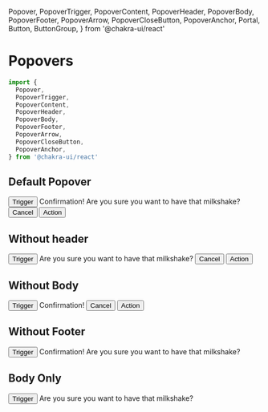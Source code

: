   Popover,
  PopoverTrigger,
  PopoverContent,
  PopoverHeader,
  PopoverBody,
  PopoverFooter,
  PopoverArrow,
  PopoverCloseButton,
  PopoverAnchor,
  Portal,
  Button,
  ButtonGroup,
 } from '@chakra-ui/react'

<Meta title="StyleGuide/Popovers" />

# Popovers

```jsx
import {
  Popover,
  PopoverTrigger,
  PopoverContent,
  PopoverHeader,
  PopoverBody,
  PopoverFooter,
  PopoverArrow,
  PopoverCloseButton,
  PopoverAnchor,
} from '@chakra-ui/react'
```

## Default Popover

<Canvas>
  <Story name="Default">
    <Popover>
      <PopoverTrigger>
        <Button>Trigger</Button>
      </PopoverTrigger>
      <Portal>
        <PopoverContent>
          <PopoverArrow />
          <PopoverCloseButton />
          <PopoverHeader>Confirmation!</PopoverHeader>
          <PopoverBody>Are you sure you want to have that milkshake?</PopoverBody>
          <PopoverFooter>
            <ButtonGroup size="sm" justifyContent="space-between" w="full">
              <Button>Cancel</Button>
              <Button variant="@primary">Action</Button>
            </ButtonGroup>
          </PopoverFooter>
        </PopoverContent>
      </Portal>
    </Popover>
  </Story>
</Canvas>



## Without header

<Canvas>
  <Story name="WithoutHeader">
    <Popover>
      <PopoverTrigger>
        <Button>Trigger</Button>
      </PopoverTrigger>
      <Portal>
        <PopoverContent>
          <PopoverArrow />
          <PopoverBody>Are you sure you want to have that milkshake?</PopoverBody>
          <PopoverFooter>
            <ButtonGroup size="sm" justifyContent="space-between" w="full">
              <Button>Cancel</Button>
              <Button variant="@primary">Action</Button>
            </ButtonGroup>
          </PopoverFooter>
        </PopoverContent>
      </Portal>
    </Popover>
  </Story>
</Canvas>


## Without Body

<Canvas>
  <Story name="WithoutBody">
    <Popover>
      <PopoverTrigger>
        <Button>Trigger</Button>
      </PopoverTrigger>
      <Portal>
        <PopoverContent>
          <PopoverArrow />
          <PopoverCloseButton />
          <PopoverHeader>Confirmation!</PopoverHeader>
          <PopoverFooter>
            <ButtonGroup size="sm" justifyContent="space-between" w="full">
              <Button>Cancel</Button>
              <Button variant="@primary">Action</Button>
            </ButtonGroup>
          </PopoverFooter>
        </PopoverContent>
      </Portal>
    </Popover>
  </Story>
</Canvas>


## Without Footer

<Canvas>
  <Story name="WithoutFooter">
    <Popover>
      <PopoverTrigger>
        <Button>Trigger</Button>
      </PopoverTrigger>
      <Portal>
        <PopoverContent>
          <PopoverArrow />
          <PopoverCloseButton />
          <PopoverHeader>Confirmation!</PopoverHeader>
          <PopoverBody>Are you sure you want to have that milkshake?</PopoverBody>
        </PopoverContent>
      </Portal>
    </Popover>
  </Story>
</Canvas>


## Body Only

<Canvas>
  <Story name="BodyOnly">
    <Popover>
      <PopoverTrigger>
        <Button>Trigger</Button>
      </PopoverTrigger>
      <Portal>
        <PopoverContent>
          <PopoverArrow />
          <PopoverCloseButton />
          <PopoverBody>Are you sure you want to have that milkshake?</PopoverBody>
        </PopoverContent>
      </Portal>
    </Popover>
  </Story>
</Canvas>
